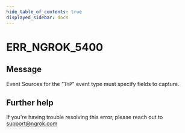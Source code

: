 ```yaml
---
hide_table_of_contents: true
displayed_sidebar: docs
---
```



# ERR_NGROK_5400

## Message

Event Sources for the "`TYP`" event type must specify fields to capture.

<ErrorDetails error="err_ngrok_5400" />

## Further help

If you're having trouble resolving this error, please reach out to [support@ngrok.com](mailto:support@ngrok.com?subject=Help%20with%20ERR_NGROK_5400)
